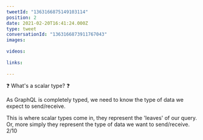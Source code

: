 ```yaml
---
tweetId: "1363166875149103114"
position: 2
date: 2021-02-20T16:41:24.000Z
type: tweet
conversationId: "1363166873911767043"
images:
  
videos:
  
links:
  
---
```

❓ What's a scalar type? ❓

As GraphQL is completely typed, we need to know the type of data we expect to send/receive.

This is where scalar types come in, they represent the 'leaves' of our query. Or, more simply they represent the type of data we want to send/receive. 2/10

